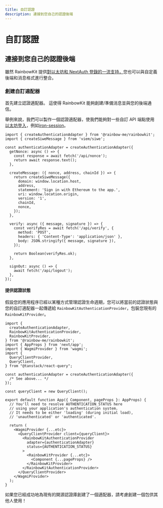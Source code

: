 ```yaml
---
title: 自訂認證
description: 連接到您自己的認證後端
---
```


# 自訂認證

## 連接到您自己的認證後端

雖然 RainbowKit 提供[對以太坊和 NextAuth 登錄的一流支持，](/docs/authentication#set-up-sign-in-with-ethereum-and-nextauth)您也可以與自定義後端和消息格式進行整合。

### 創建自訂適配器

首先建立認證適配器。 這使得 RainbowKit 能夠創建/準備消息並與您的後端通信。

舉例來說，我們可以製作一個認證適配器，使我們能夠對一些自訂 API 端點使用[以太坊登入](https://login.xyz)，例如[iron-session](https://github.com/rainbow-me/rainbowkit/tree/main/examples/with-next-siwe-iron-session)。

```tsx
import { createAuthenticationAdapter } from '@rainbow-me/rainbowkit';
import { createSiweMessage } from 'viem/siwe';

const authenticationAdapter = createAuthenticationAdapter({
  getNonce: async () => {
    const response = await fetch('/api/nonce');
    return await response.text();
  },

  createMessage: ({ nonce, address, chainId }) => {
    return createSiweMessage({
      domain: window.location.host,
      address,
      statement: 'Sign in with Ethereum to the app.',
      uri: window.location.origin,
      version: '1',
      chainId,
      nonce,
    });
  },

  verify: async ({ message, signature }) => {
    const verifyRes = await fetch('/api/verify', {
      method: 'POST',
      headers: { 'Content-Type': 'application/json' },
      body: JSON.stringify({ message, signature }),
    });

    return Boolean(verifyRes.ok);
  },

  signOut: async () => {
    await fetch('/api/logout');
  },
});
```

#### 提供認證狀態

假設您的應用程序已經以某種方式管理認證生命週期，您可以將當前的認證狀態與您的自訂適配器一起傳遞給 `RainbowKitAuthenticationProvider`，包裝您現有的 `RainbowKitProvider`。

```tsx
import {
  createAuthenticationAdapter,
  RainbowKitAuthenticationProvider,
  RainbowKitProvider,
} from '@rainbow-me/rainbowkit';
import { AppProps } from 'next/app';
import { WagmiProvider } from 'wagmi';
import {
  QueryClientProvider,
  QueryClient,
} from "@tanstack/react-query";

const authenticationAdapter = createAuthenticationAdapter({
  /* See above... */
});

const queryClient = new QueryClient();

export default function App({ Component, pageProps }: AppProps) {
  // You'll need to resolve AUTHENTICATION_STATUS here
  // using your application's authentication system.
  // It needs to be either 'loading' (during initial load),
  // 'unauthenticated' or 'authenticated'.

  return (
    <WagmiProvider {...etc}>
      <QueryClientProvider client={queryClient}>
        <RainbowKitAuthenticationProvider
          adapter={authenticationAdapter}
          status={AUTHENTICATION_STATUS}
        >
          <RainbowKitProvider {...etc}>
            <Component {...pageProps} />
          </RainbowKitProvider>
        </RainbowKitAuthenticationProvider>
      </QueryClientProvider>
    </WagmiProvider>
  );
}
```

如果您已經成功地為現有的開源認證庫創建了一個適配器，請考慮創建一個包供其他人使用！

